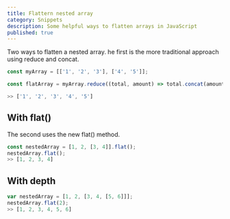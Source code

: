 ```yaml
---
title: Flattern nested array
category: Snippets
description: Some helpful ways to flatten arrays in JavaScript
published: true
---
```


Two ways to flatten a nested array. he first is the more traditional approach using reduce and concat.

```js
const myArray = [['1', '2', '3'], ['4', '5']];

const flatArray = myArray.reduce((total, amount) => total.concat(amount));

>> ['1', '2', '3', '4', '5']

```

## With flat()

The second uses the new flat() method.

```js
const nestedArray = [1, 2, [3, 4]].flat();
nestedArray.flat();
>> [1, 2, 3, 4]
```

## With depth

```js
var nestedArray = [1, 2, [3, 4, [5, 6]]];
nestedArray.flat(2);
>> [1, 2, 3, 4, 5, 6]
```
